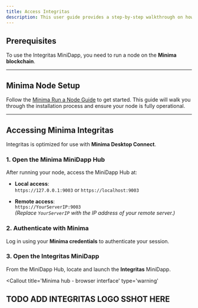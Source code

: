```yaml
---
title: Access Integritas
description: This user guide provides a step-by-step walkthrough on how to use the Integritas MiniDapp.
---
```


## Prerequisites

To use the Integritas MiniDapp, you need to run a node on the **Minima blockchain**.

---

## Minima Node Setup

Follow the [Minima Run a Node Guide](https://minima.global/technology/run-a-node) to get started. This guide will walk you through the installation process and ensure your node is fully operational.

---

## Accessing Minima Integritas

Integritas is optimized for use with **Minima Desktop Connect**.

### 1. Open the Minima MiniDapp Hub

After running your node, access the MiniDapp Hub at:

- **Local access**:  
  `https://127.0.0.1:9003` or `https://localhost:9003`

- **Remote access**:  
  `https://YourServerIP:9003`  
  _(Replace `YourServerIP` with the IP address of your remote server.)_

### 2. Authenticate with Minima

Log in using your **Minima credentials** to authenticate your session.

### 3. Open the Integritas MiniDapp

From the MiniDapp Hub, locate and launch the **Integritas** MiniDapp.

<Callout
  title='Minima hub - browser interface'
  type='warning'
>
  <ImageZoom
    width={800}
    height={800}
    alt='Minima hub - browser interface'
    src='/guide-dapp/minihub.png'
  />
</Callout>

## TODO ADD INTEGRITAS LOGO SSHOT HERE
